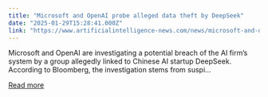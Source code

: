 ```yaml
---
title: "Microsoft and OpenAI probe alleged data theft by DeepSeek"
date: "2025-01-29T15:28:41.000Z"
link: "https://www.artificialintelligence-news.com/news/microsoft-and-openai-probe-alleged-data-theft-deepseek/?utm_source=rss&utm_medium=rss&utm_campaign=microsoft-and-openai-probe-alleged-data-theft-deepseek"
---
```


Microsoft and OpenAI are investigating a potential breach of the AI firm’s system by a group allegedly linked to Chinese AI startup DeepSeek. According to Bloomberg, the investigation stems from suspi...

[Read more](https://www.artificialintelligence-news.com/news/microsoft-and-openai-probe-alleged-data-theft-deepseek/?utm_source=rss&utm_medium=rss&utm_campaign=microsoft-and-openai-probe-alleged-data-theft-deepseek)
